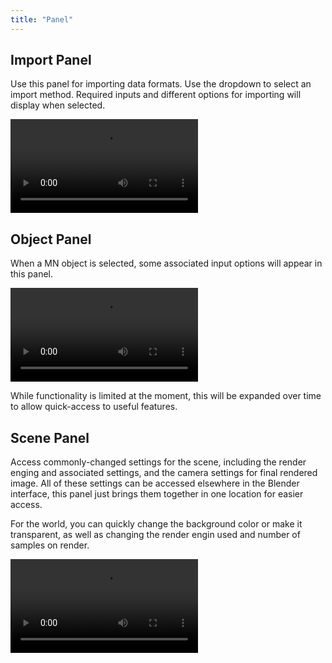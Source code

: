 ```yaml
---
title: "Panel"
---
```


## Import Panel

Use this panel for importing data formats. Use the dropdown to select an import method. Required inputs and different options for importing will display when selected.

![](https://imgur.com/3qYeTAK.mp4)

## Object Panel

When a MN object is selected, some associated input options will appear in this panel.

![](https://imgur.com/A3bdsJb.mp4)

While functionality is limited at the moment, this will be expanded over time to allow quick-access to useful features.

## Scene Panel

Access commonly-changed settings for the scene, including the render enging and associated settings, and the camera settings for final rendered image. All of these settings can be accessed elsewhere in the Blender interface, this panel just brings them together in one location for easier access.

For the world, you can quickly change the background color or make it transparent, as well as changing the render engin used and number of samples on render.

![](https://imgur.com/yn7xa4J.mp4)